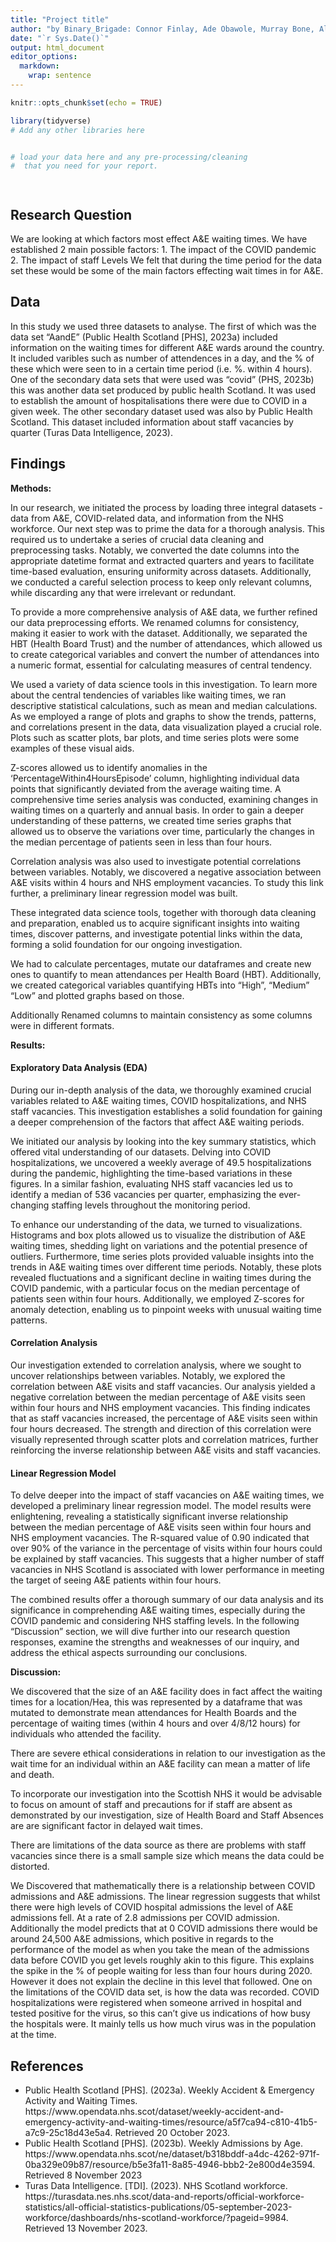 ```yaml
---
title: "Project title"
author: "by Binary_Brigade: Connor Finlay, Ade Obawole, Murray Bone, Alexander Patton & Cameron Smith"
date: "`r Sys.Date()`"
output: html_document
editor_options: 
  markdown: 
    wrap: sentence
---
```


```r
knitr::opts_chunk$set(echo = TRUE)
```

```r
library(tidyverse)
# Add any other libraries here



```

```r
# load your data here and any pre-processing/cleaning 
#  that you need for your report.




```

## Research Question

We are looking at which factors most effect A&E waiting times.
We have established 2 main possible factors: 1.
The impact of the COVID pandemic 2.
The impact of staff Levels We felt that during the time period for the data set these would be some of the main factors effecting wait times in for A&E.

## Data

In this study we used three datasets to analyse.
The first of which was the data set "AandE" (Public Health Scotland [PHS], 2023a) included information on the waiting times for different A&E wards around the country.
It included varibles such as number of attendences in a day, and the % of these which were seen to in a certain time period (i.e. %. within 4 hours).
One of the secondary data sets that were used was "covid" (PHS, 2023b) this was another data set produced by public health Scotland.
It was used to establish the amount of hospitalisations there were due to COVID in a given week.
The other secondary dataset used was also by Public Health Scotland.
This dataset included information about staff vacancies by quarter (Turas Data Intelligence, 2023).

## Findings

**Methods:**

In our research, we initiated the process by loading three integral datasets - data from A&E, COVID-related data, and information from the NHS workforce.
Our next step was to prime the data for a thorough analysis.
This required us to undertake a series of crucial data cleaning and preprocessing tasks.
Notably, we converted the date columns into the appropriate datetime format and extracted quarters and years to facilitate time-based evaluation, ensuring uniformity across datasets.
Additionally, we conducted a careful selection process to keep only relevant columns, while discarding any that were irrelevant or redundant.

To provide a more comprehensive analysis of A&E data, we further refined our data preprocessing efforts.
We renamed columns for consistency, making it easier to work with the dataset.
Additionally, we separated the HBT (Health Board Trust) and the number of attendances, which allowed us to create categorical variables and convert the number of attendances into a numeric format, essential for calculating measures of central tendency.

We used a variety of data science tools in this investigation.
To learn more about the central tendencies of variables like waiting times, we ran descriptive statistical calculations, such as mean and median calculations.
As we employed a range of plots and graphs to show the trends, patterns, and correlations present in the data, data visualization played a crucial role.
Plots such as scatter plots, bar plots, and time series plots were some examples of these visual aids.

Z-scores allowed us to identify anomalies in the 'PercentageWithin4HoursEpisode' column, highlighting individual data points that significantly deviated from the average waiting time.
A comprehensive time series analysis was conducted, examining changes in waiting times on a quarterly and annual basis.
In order to gain a deeper understanding of these patterns, we created time series graphs that allowed us to observe the variations over time, particularly the changes in the median percentage of patients seen in less than four hours.

Correlation analysis was also used to investigate potential correlations between variables.
Notably, we discovered a negative association between A&E visits within 4 hours and NHS employment vacancies.
To study this link further, a preliminary linear regression model was built.

These integrated data science tools, together with thorough data cleaning and preparation, enabled us to acquire significant insights into waiting times, discover patterns, and investigate potential links within the data, forming a solid foundation for our ongoing investigation.

We had to calculate percentages, mutate our dataframes and create new ones to quantify to mean attendances per Health Board (HBT).
Additionally, we created categorical variables quantifying HBTs into "High", "Medium" "Low" and plotted graphs based on those.

Additionally Renamed columns to maintain consistency as some columns were in different formats.

**Results:**

#### Exploratory Data Analysis (EDA)

During our in-depth analysis of the data, we thoroughly examined crucial variables related to A&E waiting times, COVID hospitalizations, and NHS staff vacancies.
This investigation establishes a solid foundation for gaining a deeper comprehension of the factors that affect A&E waiting periods.

We initiated our analysis by looking into the key summary statistics, which offered vital understanding of our datasets.
Delving into COVID hospitalizations, we uncovered a weekly average of 49.5 hospitalizations during the pandemic, highlighting the time-based variations in these figures.
In a similar fashion, evaluating NHS staff vacancies led us to identify a median of 536 vacancies per quarter, emphasizing the ever-changing staffing levels throughout the monitoring period.

To enhance our understanding of the data, we turned to visualizations.
Histograms and box plots allowed us to visualize the distribution of A&E waiting times, shedding light on variations and the potential presence of outliers.
Furthermore, time series plots provided valuable insights into the trends in A&E waiting times over different time periods.
Notably, these plots revealed fluctuations and a significant decline in waiting times during the COVID pandemic, with a particular focus on the median percentage of patients seen within four hours.
Additionally, we employed Z-scores for anomaly detection, enabling us to pinpoint weeks with unusual waiting time patterns.

#### Correlation Analysis

Our investigation extended to correlation analysis, where we sought to uncover relationships between variables.
Notably, we explored the correlation between A&E visits and staff vacancies.
Our analysis yielded a negative correlation between the median percentage of A&E visits seen within four hours and NHS employment vacancies.
This finding indicates that as staff vacancies increased, the percentage of A&E visits seen within four hours decreased.
The strength and direction of this correlation were visually represented through scatter plots and correlation matrices, further reinforcing the inverse relationship between A&E visits and staff vacancies.

#### Linear Regression Model

To delve deeper into the impact of staff vacancies on A&E waiting times, we developed a preliminary linear regression model.
The model results were enlightening, revealing a statistically significant inverse relationship between the median percentage of A&E visits seen within four hours and NHS employment vacancies.
The R-squared value of 0.90 indicated that over 90% of the variance in the percentage of visits within four hours could be explained by staff vacancies.
This suggests that a higher number of staff vacancies in NHS Scotland is associated with lower performance in meeting the target of seeing A&E patients within four hours.

The combined results offer a thorough summary of our data analysis and its significance in comprehending A&E waiting times, especially during the COVID pandemic and considering NHS staffing levels.
In the following "Discussion" section, we will dive further into our research question responses, examine the strengths and weaknesses of our inquiry, and address the ethical aspects surrounding our conclusions.

**Discussion:**

We discovered that the size of an A&E facility does in fact affect the waiting times for a location/Hea, this was represented by a dataframe that was mutated to demonstrate mean attendances for Health Boards and the percentage of waiting times (within 4 hours and over 4/8/12 hours) for individuals who attended the facility.

There are severe ethical considerations in relation to our investigation as the wait time for an individual within an A&E facility can mean a matter of life and death.

To incorporate our investigation into the Scottish NHS it would be advisable to focus on amount of staff and precautions for if staff are absent as demonstrated by our investigation, size of Health Board and Staff Absences are are significant factor in delayed wait times.

There are limitations of the data source as there are problems with staff vacancies since there is a small sample size which means the data could be distorted.

We Discovered that mathematically there is a relationship between COVID admissions and A&E admissions. The linear regression suggests that whilst there were high levels of COVID hospital admissions the level of A&E admissions fell. At a rate of 2.8 admissions per COVID admission. Additionally the model predicts that at 0 COVID admissions there would be around 24,500 A&E admissions, which positive in regards to the performance of the model as when you take the mean of the admissions data before COVID you get levels roughly akin to this figure. This explains the spike in the % of people waiting for less than four hours during 2020. However it does not explain the decline in this level that followed. One on the limitations of the COVID data set, is how the data was recorded. COVID hospitalizations were registered when someone arrived in hospital and tested positive for the virus, so this can't give us indications of how busy the hospitals were. It mainly tells us how much virus was in the population at the time. 

## References

- Public Health Scotland [PHS]. (2023a). Weekly Accident & Emergency Activity and Waiting Times. https://www.opendata.nhs.scot/dataset/weekly-accident-and-emergency-activity-and-waiting-times/resource/a5f7ca94-c810-41b5-a7c9-25c18d43e5a4. Retrieved 20 October 2023.  
- Public Health Scotland [PHS]. (2023b). Weekly Admissions by Age. https://www.opendata.nhs.scot/ne/dataset/b318bddf-a4dc-4262-971f-0ba329e09b87/resource/b5e3fa11-8a85-4946-bbb2-2e800d4e3594. Retrieved 8 November 2023
- Turas Data Intelligence. [TDI]. (2023). NHS Scotland workforce. https://turasdata.nes.nhs.scot/data-and-reports/official-workforce-statistics/all-official-statistics-publications/05-september-2023-workforce/dashboards/nhs-scotland-workforce/?pageid=9984. Retrieved 13 November 2023. 

